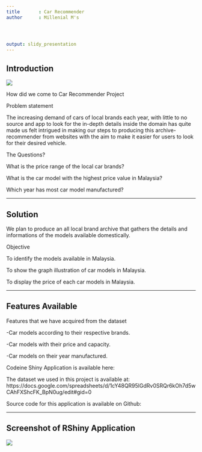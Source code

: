 ---
title       : Car Recommender 
author      : Millenial M's




output: slidy_presentation
---



## Introduction 
![](C:/Users/Lenovo_User/Desktop/introdatascience/presentation/assets/img/logo.png)


How did we come to Car Recommender Project

Problem statement

The increasing demand of cars of local brands each year, with little to no source and app to look for the in-depth details inside the domain has quite made us felt intrigued in making our steps to producing this archive-recommender from websites with the aim to make it easier for users to look for their desired vehicle. 

The Questions?

What is the price range of the local car brands?

What is the car model with the highest price value in Malaysia?

Which year has most car model manufactured?


---


## Solution

We plan to produce an all local brand archive that gathers the details and informations of the models available domestically.

Objective

To identify the models available in Malaysia.

To show the graph illustration of car models in Malaysia.

To display the price of each car models in Malaysia.



---

## Features Available

Features that we have acquired from the dataset

-Car models according to their respective brands.

-Car models with their price and capacity.

-Car models on their year manufactured.

Codeine Shiny Application is available here: 

The dataset we used in this project is available at: 
https://docs.google.com/spreadsheets/d/1cY48QR95lGdRv0SRQr6kOh7d5wCAhFXShcFK_BpN0ug/edit#gid=0

Source code for this application is available on Github: 

---

## Screenshot of RShiny Application

 ![](C:/Users/Lenovo_User/Desktop/introdatascience/presentation/assets/img/CarRecommenderSnippet1.jpg)
